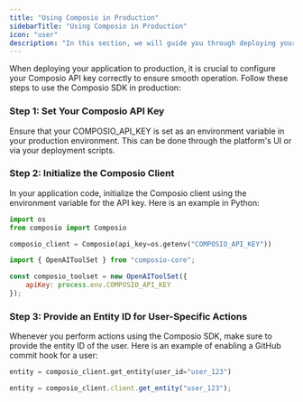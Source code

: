 ```yaml
---
title: "Using Composio in Production"
sidebarTitle: "Using Composio in Production"
icon: "user"
description: "In this section, we will guide you through deploying your application to production"
---
```

When deploying your application to production, it is crucial to configure your 
Composio API key correctly to ensure smooth operation. 
Follow these steps to use the Composio SDK in production:

### Step 1: Set Your Composio API Key
Ensure that your COMPOSIO_API_KEY is set as an environment variable in your production environment. 
This can be done through the platform's UI or via your deployment scripts.

### Step 2: Initialize the Composio Client
In your application code, initialize the Composio client using the environment variable for the API key. 
Here is an example in Python:
<CodeGroup>
```python python
import os
from composio import Composio

composio_client = Composio(api_key=os.getenv("COMPOSIO_API_KEY"))
```
```javascript javascript
import { OpenAIToolSet } from "composio-core";

const composio_toolset = new OpenAIToolSet({
    apiKey: process.env.COMPOSIO_API_KEY
});
```
</CodeGroup>

### Step 3: Provide an Entity ID for User-Specific Actions
Whenever you perform actions using the Composio SDK, make sure to provide the entity ID of the user. 
Here is an example of enabling a GitHub commit hook for a user:
<CodeGroup>
```python python
entity = composio_client.get_entity(user_id="user_123")
```
```javascript javascript
entity = composio_client.client.get_entity("user_123");
```
</CodeGroup>